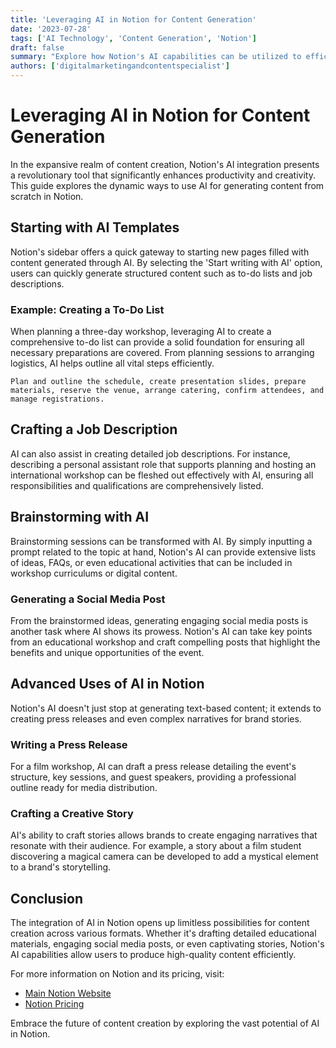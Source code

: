 ```yaml
---
title: 'Leveraging AI in Notion for Content Generation'
date: '2023-07-28'
tags: ['AI Technology', 'Content Generation', 'Notion']
draft: false
summary: "Explore how Notion's AI capabilities can be utilized to efficiently generate content for various purposes, from to-do lists to job descriptions."
authors: ['digitalmarketingandcontentspecialist']
---
```


# Leveraging AI in Notion for Content Generation

In the expansive realm of content creation, Notion's AI integration presents a revolutionary tool that significantly enhances productivity and creativity. This guide explores the dynamic ways to use AI for generating content from scratch in Notion.

## Starting with AI Templates

Notion's sidebar offers a quick gateway to starting new pages filled with content generated through AI. By selecting the 'Start writing with AI' option, users can quickly generate structured content such as to-do lists and job descriptions.

### Example: Creating a To-Do List

When planning a three-day workshop, leveraging AI to create a comprehensive to-do list can provide a solid foundation for ensuring all necessary preparations are covered. From planning sessions to arranging logistics, AI helps outline all vital steps efficiently.

```plaintext
Plan and outline the schedule, create presentation slides, prepare materials, reserve the venue, arrange catering, confirm attendees, and manage registrations.
```

## Crafting a Job Description

AI can also assist in creating detailed job descriptions. For instance, describing a personal assistant role that supports planning and hosting an international workshop can be fleshed out effectively with AI, ensuring all responsibilities and qualifications are comprehensively listed.

## Brainstorming with AI

Brainstorming sessions can be transformed with AI. By simply inputting a prompt related to the topic at hand, Notion's AI can provide extensive lists of ideas, FAQs, or even educational activities that can be included in workshop curriculums or digital content.

### Generating a Social Media Post

From the brainstormed ideas, generating engaging social media posts is another task where AI shows its prowess. Notion's AI can take key points from an educational workshop and craft compelling posts that highlight the benefits and unique opportunities of the event.

## Advanced Uses of AI in Notion

Notion's AI doesn't just stop at generating text-based content; it extends to creating press releases and even complex narratives for brand stories.

### Writing a Press Release

For a film workshop, AI can draft a press release detailing the event's structure, key sessions, and guest speakers, providing a professional outline ready for media distribution.

### Crafting a Creative Story

AI's ability to craft stories allows brands to create engaging narratives that resonate with their audience. For example, a story about a film student discovering a magical camera can be developed to add a mystical element to a brand's storytelling.

## Conclusion

The integration of AI in Notion opens up limitless possibilities for content creation across various formats. Whether it's drafting detailed educational materials, engaging social media posts, or even captivating stories, Notion's AI capabilities allow users to produce high-quality content efficiently.

For more information on Notion and its pricing, visit:

- [Main Notion Website](https://www.notion.so)
- [Notion Pricing](https://www.notion.so/pricing)

Embrace the future of content creation by exploring the vast potential of AI in Notion.
